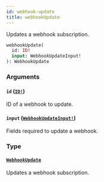 ```yaml
---
id: webhook-update
title: webhookUpdate
---
```


Updates a webhook subscription.

```graphql
webhookUpdate(
  id: ID!
  input: WebhookUpdateInput!
): WebhookUpdate

```

### Arguments

#### `id` ([`ID!`](../../../developer/api-reference/scalars/id))

ID of a webhook to update.

#### `input` ([`WebhookUpdateInput!`](../../../developer/api-reference/inputs/webhook-update-input))

Fields required to update a webhook.

### Type

#### [`WebhookUpdate`](../../../developer/api-reference/objects/webhook-update)

Updates a webhook subscription.
